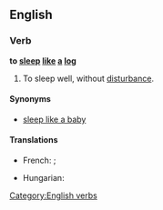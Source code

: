==English==

===Verb===
'''to [[sleep]] [[like]] [[a]] [[log]]'''

# {{simile}} To sleep well, without [[disturbance]].

====Synonyms====
* [[sleep like a baby]]

====Translations====
{{trans-top|to sleep well, without disturbance}}
* French: {{t|fr|dormir comme un loir}}; {{t|fr|dormir comme une marmotte}}
{{trans-mid}}
* Hungarian: {{t|hu|alszik, mint a bunda}}
{{trans-bottom}}

[[Category:English verbs]]